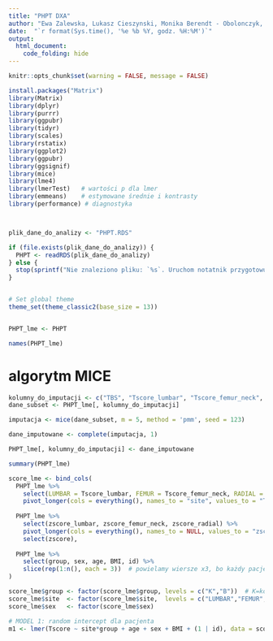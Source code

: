 ```yaml
---
title: "PHPT DXA"
author: "Ewa Zalewska, Lukasz Cieszynski, Monika Berendt - Obolonczyk, Julia Tarnowska, Bartosz Zeglen, Renata Swiatkowska-Stodulska"
date:  "`r format(Sys.time(), '%e %b %Y, godz. %H:%M')`"
output:
  html_document:
    code_folding: hide
---
```


```r
knitr::opts_chunk$set(warning = FALSE, message = FALSE) 
```

```r

install.packages("Matrix")
library(Matrix)
library(dplyr)
library(purrr)
library(ggpubr)
library(tidyr)
library(scales)
library(rstatix)
library(ggplot2)
library(ggpubr)
library(ggsignif)
library(mice)
library(lme4)
library(lmerTest)   # wartości p dla lmer
library(emmeans)    # estymowane średnie i kontrasty
library(performance) # diagnostyka



plik_dane_do_analizy <- "PHPT.RDS"

if (file.exists(plik_dane_do_analizy)) {
  PHPT <- readRDS(plik_dane_do_analizy)
} else {
  stop(sprintf("Nie znaleziono pliku: `%s`. Uruchom notatnik przygotowujący zbiór danych!", plik_dane_do_analizy))
}


# Set global theme
theme_set(theme_classic2(base_size = 13))


PHPT_lme <- PHPT

names(PHPT_lme)
```

# algorytm MICE 
``` r

kolumny_do_imputacji <- c("TBS", "Tscore_lumbar", "Tscore_femur_neck", "Tscore_radial", "BMD_neck")
dane_subset <- PHPT_lme[, kolumny_do_imputacji]

imputacja <- mice(dane_subset, m = 5, method = 'pmm', seed = 123)

dane_imputowane <- complete(imputacja, 1)

PHPT_lme[, kolumny_do_imputacji] <- dane_imputowane

summary(PHPT_lme)

```

``` r
score_lme <- bind_cols(
  PHPT_lme %>%
    select(LUMBAR = Tscore_lumbar, FEMUR = Tscore_femur_neck, RADIAL = Tscore_radial) %>%
    pivot_longer(cols = everything(), names_to = "site", values_to = "Tscore"),
  
  PHPT_lme %>%
    select(zscore_lumbar, zscore_femur_neck, zscore_radial) %>%
    pivot_longer(cols = everything(), names_to = NULL, values_to = "zscore") %>%
    select(zscore),
  
  PHPT_lme %>%
    select(group, sex, age, BMI, id) %>%
    slice(rep(1:n(), each = 3))  # powielamy wiersze x3, bo każdy pacjent ma 3 pomiary
)

```


``` r

score_lme$group <- factor(score_lme$group, levels = c("K","B"))  # K=kontrola, B=badani (PHPT)
score_lme$site  <- factor(score_lme$site,  levels = c("LUMBAR","FEMUR","RADIAL"))
score_lme$sex   <- factor(score_lme$sex)

# MODEL 1: random intercept dla pacjenta
m1 <- lmer(Tscore ~ site*group + age + sex + BMI + (1 | id), data = score_lme)
```
